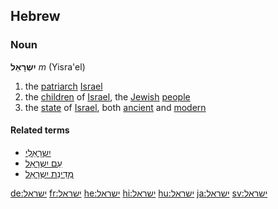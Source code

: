 ==Hebrew==
===Noun===
'''יִשְרָאֵל''' ''m'' (Yisra'el)

#the [[patriarch]] [[Israel]]
#the [[child|children]] of [[Israel]], the [[Jewish]] [[people]]
#the [[state]] of [[Israel]], both [[ancient]] and [[modern]]

====Related terms====
*[[ישראלי|יִשְרָאֵלִי]]
*[[עם ישראל|עַם יִשְרָאֵל]]
*[[מדינת ישראל|מְדִינַת יִשְרָאֵל]]

[[de:ישראל]]
[[fr:ישראל]]
[[he:ישראל]]
[[hi:ישראל]]
[[hu:ישראל]]
[[ja:ישראל]]
[[sv:ישראל]]